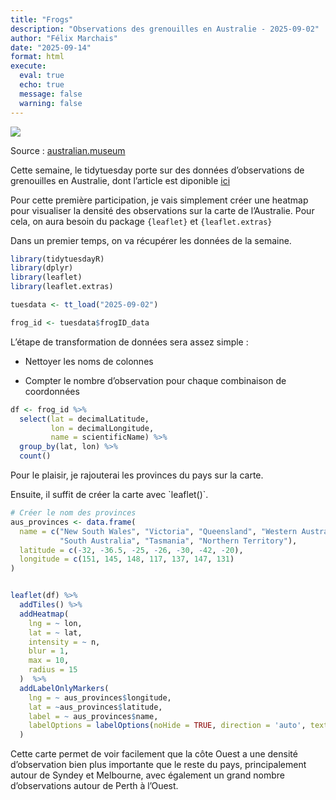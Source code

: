 ```yaml
---
title: "Frogs"
description: "Observations des grenouilles en Australie - 2025-09-02"
author: "Félix Marchais"
date: "2025-09-14"
format: html
execute: 
  eval: true 
  echo: true
  message: false
  warning: false
---
```


![](frogs.jpg)

Source : [australian.museum](https://australian.museum/blog/amri-news/do-pobblebonks-sing-to-suit-their-surrounds/)

Cette semaine, le tidytuesday porte sur des données d'observations de grenouilles en Australie, dont l'article est diponible [ici](https://australian.museum/blog/amri-news/frogid-dataset-6/) \n

Pour cette première participation, je vais simplement créer une heatmap pour visualiser la densité des observations sur la carte de l'Australie. Pour cela, on aura besoin du package `{leaflet}` et `{leaflet.extras}`

Dans un premier temps, on va récupérer les données de la semaine.

```r

library(tidytuesdayR)
library(dplyr)
library(leaflet)
library(leaflet.extras)

tuesdata <- tt_load("2025-09-02")

frog_id <- tuesdata$frogID_data
```

L'étape de transformation de données sera assez simple :

-   Nettoyer les noms de colonnes

-   Compter le nombre d'observation pour chaque combinaison de coordonnées

```r

df <- frog_id %>% 
  select(lat = decimalLatitude, 
         lon = decimalLongitude,
         name = scientificName) %>%
  group_by(lat, lon) %>%
  count()

```

Pour le plaisir, je rajouterai les provinces du pays sur la carte. \n

Ensuite, il suffit de créer la carte avec \`leaflet()\`.

```r
# Créer le nom des provinces
aus_provinces <- data.frame(
  name = c("New South Wales", "Victoria", "Queensland", "Western Australia",
           "South Australia", "Tasmania", "Northern Territory"),
  latitude = c(-32, -36.5, -25, -26, -30, -42, -20),
  longitude = c(151, 145, 148, 117, 137, 147, 131)
)


leaflet(df) %>%
  addTiles() %>%
  addHeatmap(
    lng = ~ lon,
    lat = ~ lat,
    intensity = ~ n,
    blur = 1,
    max = 10, 
    radius = 15
  )  %>%
  addLabelOnlyMarkers(
    lng = ~ aus_provinces$longitude,
    lat = ~aus_provinces$latitude,
    label = ~ aus_provinces$name,
    labelOptions = labelOptions(noHide = TRUE, direction = 'auto', textOnly = TRUE)
  )

```

Cette carte permet de voir facilement que la côte Ouest a une densité d'observation bien plus importante que le reste du pays, principalement autour de Syndey et Melbourne, avec également un grand nombre d'observations autour de Perth à l'Ouest.
